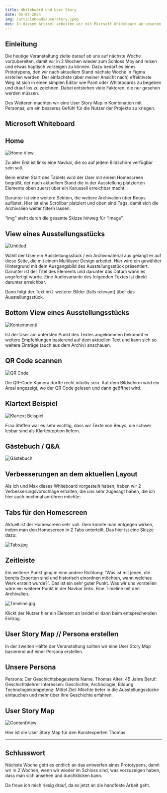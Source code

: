 ```yaml
---
title: Whiteboard und User Story
date: 05-07-2024
img: /articleheads/userstory.jpeg
des: In diesem Artikel arbeiten wir mit Micrsoft Whiteboard an unserem ersten Prototypen und setzen eine User Story auf.
---
```

## Einleitung

Die heutige Veranstaltung zielte darauf ab uns auf nächste Woche vorzubereiten, damit wir in 2 Wochen wieder zum Schloss Moyland reisen und etwas haptisch vorzeigen zu können. Dazu bedarf es eines Prototypens, den wir nach aktuellem Stand nächste Woche in Figma erstellen werden. Der einfachste (aber meiner Ansicht nach) effektivste Weg ist sich in einen simplen Editor wie Paint oder Whiteboards zu begeben und drauf los zu zeichnen. Dabei entstehen viele Faktoren, die nur gesehen werden müssen.

Des Weiteren machten wir eine User Story Map in Kombination mit Personas, um ein besseres Gefühl für die Nutzer der Projekte zu kriegen.

## Microsoft Whiteboard

## Home

![Home View](/articlecontents/wb-07-05-24/Untitled.png)

Zu aller Erst ist links eine Navbar, die so auf jedem Bildschirm verfügbar sein soll.

Beim ersten Start des Tablets wird der User mit einem Homescreen begrüßt, der nach aktuellem Stand die in der Ausstellung platzierten Elemente oben zuerst über ein Karussell erreichbar macht.

Darunter ist eine weitere Sektion, die weitere Archivalien über Beuys auflistet. Hier ist eine Scrollbar platziert und oben sind Tags, damit sich die Archivalien weiter filtern lassen. 

“img” steht durch die gesamte Skizze hinweg für “Image”. 

## View eines Ausstellungsstücks

![Untitled](/articlecontents/wb-07-05-24/Untitled1.png)

Wählt der User ein Ausstellungsstück / ein Archivmaterial aus gelangt er auf diese Seite, die mit einem Multilayer Design arbeitet. Hier wird ein gewählter Hintergrund mit dem Ausgangsbild des Ausstellungsstück präsentiert. Darunter ist der Titel des Elements und darunter das Datum wann es angefertigt wurde. Eine Audiovariante des  folgenden Textes ist direkt darunter erreichbar.

Dann folgt der Text inkl. weiterer Bilder (falls relevant) über das Ausstellungsstück.

## Bottom View eines Ausstellungsstücks

![Kontextmenü](/articlecontents/wb-07-05-24/Untitled2.png)

Ist der User am untersten Punkt des Textes angekommen bekommt er weitere Empfehlungen basierend auf dem aktuellen Text und kann sich so weitere Einträge (auch aus dem Archiv) anschauen.

## QR Code scannen

![QR Code](/articlecontents/wb-07-05-24/Untitled3.png)

Die QR-Code Kamera dürfte recht intuitiv sein. Auf dem Bildschirm wird ein Areal angezeigt, wo der QR Code gelesen und dann geöffnet wird. 

## Klartext Beispiel

![Klartext Beispiel](/articlecontents/wb-07-05-24/Untitled4.png)

Frau Steffen war es sehr wichtig, dass wir Texte von Beuys, die schwer lesbar sind als Klartextoption liefern.

## Gästebuch  / Q&A

![Gästebuch](/articlecontents/wb-07-05-24/Untitled5.png)

## Verbesserungen an dem aktuellen Layout

Als ich und Max dieses Whiteboard vorgestellt haben, haben wir 2 Verbesserungsvorschläge erhalten, die uns sehr zugesagt haben, die ich hier auch nochmal anrühren möchte:

## Tabs für den Homescreen

Aktuell ist der Homescreen sehr voll. Dem könnte man entgegen wirken, indem man den Homescreen in 2 Tabs unterteilt. Das hier ist eine Skizze dazu:

![Tabs.jpg](/articlecontents/wb-07-05-24/Tabs.jpg)

## Zeitleiste

Ein weiterer Punkt ging in eine andere Richtung: “Was ist mit jenen, die bereits Experten sind und historisch einordnen möchten, wann welches Werk erstellt wurde?”. Das ist ein sehr guter Punkt. Was wir uns vorstellen wäre ein weiterer Punkt in der Navbar links. Eine Timeline mit den Archivalien.

![Timeline.jpg](/articlecontents/wb-07-05-24/Timeline.jpg)

Klickt der Nutzer hier ein Element an landet er dann beim entsprechenden Eintrag.

## User Story Map // Persona erstellen

In der zweiten Hälfte der Veranstaltung sollten wir eine User Story Map basierend auf einer Persona erstellen.

## Unsere Persona

Persona: Der Geschichtsbegeisterte
Name: Thomas
Alter: 45 Jahre
Beruf: Geschichtslehrer
Interessen: Geschichte, Archäologie, Bildung
Technologiekompetenz: Mittel
Ziel: Möchte tiefer in die Ausstellungsstücke eintauchen und mehr über ihre Geschichte erfahren.

## User Story Map

![ContentView](/articlecontents/wb-07-05-24/Untitled6.png)

Hier ist die User Story Map für den Kunstexperten Thomas.

---

## Schlusswort

Nächste Woche geht es endlich an das entwerfen eines Prototypens, damit wir in 2 Wochen, wenn wir wieder im Schloss sind, was vorzuzeigen haben, dass man sich ansehen und durchklicken kann.

Da freue ich mich riesig drauf, da es jetzt an die handfeste Arbeit geht.
